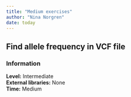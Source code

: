 ---
title: "Medium exercises"
author: "Nina Norgren"
date: today
---

## Find allele frequency in VCF file

::: {.callout-note}
### Information

**Level:** Intermediate  
**External libraries:** None  
**Time:** Medium
:::

